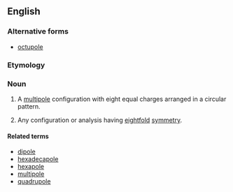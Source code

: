 ==English==

===Alternative forms===
* [[octupole]]

===Etymology===
{{prefix|octo|pole|lang=en}}

===Noun===
{{en-noun}}

# {{label|en|physics}} A [[multipole]] configuration with eight equal charges arranged in a circular pattern.
# {{label|en|physics}} Any configuration or analysis having [[eightfold]] [[symmetry]].

====Related terms====
* [[dipole]]
* [[hexadecapole]]
* [[hexapole]]
* [[multipole]]
* [[quadrupole]]